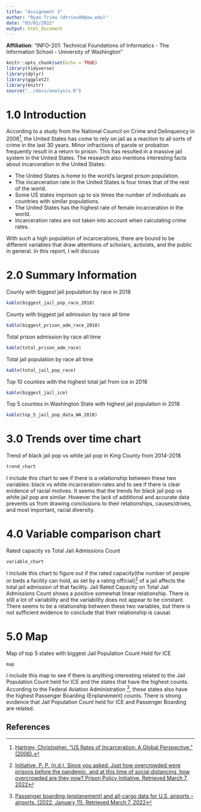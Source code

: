 ```yaml
---
title: "Assignment 3"
author: "Ryan Trieu (dtrieu99@uw.edu)"
date: "03/01/2022"
output: html_document
---
```

**Affiliation**: "INFO-201: Technical Foundations of Informatics - The Information School - University of Washington"

```r
knitr::opts_chunk$set(echo = TRUE)
library(tidyverse)
library(dplyr)
library(ggplot2)
library(knitr)
source("../docs/analysis.R")
```


# 1.0 Introduction 

According to a study from the National Council on Crime and Delinquency in 2006[^1], the United States has come to rely on jail as a reaction to all sorts of crime in the last 30 years. Minor infractions of parole or probation frequently result in a return to prison. This has resulted in a massive jail system in the United States. The research also mentions interesting facts about incarceration in the United States:

- The United States is home to the world's largest prison population.
- The incarceration rate in the United States is four times that of the rest of the world.
- Some US states imprison up to six times the number of individuals as countries with similar populations.
- The United States has the highest rate of female incarceration in the world.
- Incarceration rates are not taken into account when calculating crime rates.

With such a high population of incarcerations, there are bound to be different variables that draw attentions of scholars, activists, and the public in general. In this report, I will discuss 

# 2.0 Summary Information
County with biggest jail population by race in 2018
```r
kable(biggest_jail_pop_race_2018)
```


County with biggest jail admission by race all time
```r
kable(biggest_prison_adm_race_2018)
``` 

Total prison admission by race all time
```r
kable(total_prison_adm_race)  
```


Total jail population by race all time
```r
kable(total_jail_pop_race)
```

Top 10 counties with the highest total jail from ice in 2018
```r
kable(biggest_jail_ice)
```

Top 5 counties in Washington State with highest jail population in 2018
```r
kable(top_5_jail_pop_data_WA_2018)
```

# 3.0 Trends over time chart
Trend of black jail pop vs white jail pop in King County from 2014-2018
```r
trend_chart
```
I include this chart to see if there is a relationship between these two variables: black vs white incarceration rates and to see if there is clear evidence of racial motives. It seems that the trends for black jail pop vs white jail pop are similar. However the lack of additional and accurate data prevents us from drawing conclusions to their relationships, causes/drives, and most important, racial diversity.

# 4.0 Variable comparison chart
Rated capacity vs Total Jail Admissions Count
```r
variable_chart
```
I include this chart to figure out if the rated capacity(the number of people or beds a facility can hold, as set by a rating official)[^2] of a jail affects the total jail admission of that facility. Jail Rated Capacity on Total Jail Admissions Count shows a positive somewhat linear relationship. There is still a lot of variability and the variability does not appear to be constant. There seems to be a relationship between these two variables, but there is not sufficient evidence to conclude that their relationship is causal.

# 5.0 Map
Map of top 5 states with biggest Jail Population Count Held for ICE
```r
map
```
I include this map to see if there is anything interesting related to the Jail Population Count held for ICE and the states that have the highest counts. According to the Federal Aviation Administration [^3], these states also have the highest Passenger Boarding (Enplanement) counts. There is strong evidence that Jail Population Count held for ICE and Passenger Boarding are related.

## References
[^1]: [Hartney, Christopher. “US Rates of Incarceration: A Global Perspective.” (2006).](https://www.semanticscholar.org/paper/US-Rates-of-Incarceration%3A-A-Global-Perspective-Hartney/cbcc79e99c3ef29a421d2d306db27bea141e5a0d)
[^2]:[Initiative, P. P. (n.d.). Since you asked: Just how overcrowded were prisons before the pandemic, and at this time of social distancing, how overcrowded are they now? Prison Policy Initiative. Retrieved March 7, 2022](https://www.prisonpolicy.org/blog/2020/12/21/overcrowding/)  
[^3]: [Passenger boarding (enplanement) and all-cargo data for U.S. airports – airports. (2022, January 11). Retrieved March 7, 2022](https://www.faa.gov/airports/planning_capacity/passenger_allcargo_stats/passenger/index.cfm?year=)